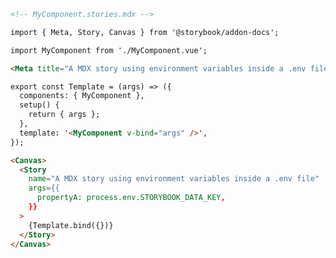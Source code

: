 ```md
<!-- MyComponent.stories.mdx -->

import { Meta, Story, Canvas } from '@storybook/addon-docs';

import MyComponent from './MyComponent.vue';

<Meta title="A MDX story using environment variables inside a .env file" component={MyComponent}/>

export const Template = (args) => ({
  components: { MyComponent },
  setup() {
    return { args };
  },
  template: '<MyComponent v-bind="args" />',
});

<Canvas>
  <Story
    name="A MDX story using environment variables inside a .env file"
    args={{
      propertyA: process.env.STORYBOOK_DATA_KEY,
    }}
  >
    {Template.bind({})}
  </Story>
</Canvas>
```